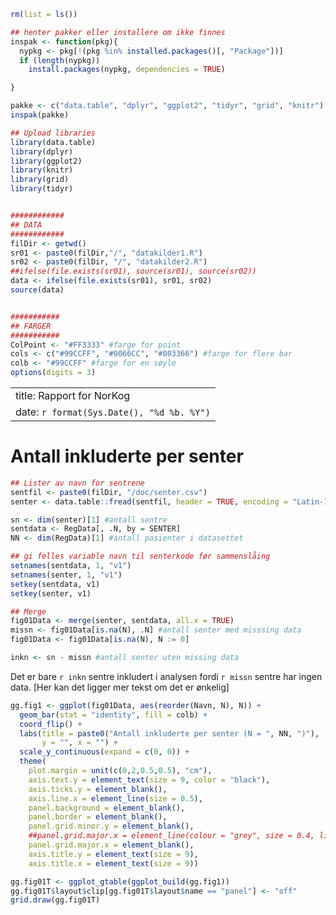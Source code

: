 
```r
rm(list = ls())

## henter pakker eller installere om ikke finnes
inspak <- function(pkg){
  nypkg <- pkg[!(pkg %in% installed.packages()[, "Package"])]
  if (length(nypkg))
    install.packages(nypkg, dependencies = TRUE)

}

pakke <- c("data.table", "dplyr", "ggplot2", "tidyr", "grid", "knitr")
inspak(pakke)

## Upload libraries
library(data.table)
library(dplyr)
library(ggplot2)
library(knitr)
library(grid)
library(tidyr)


############
## DATA
############
filDir <- getwd()
sr01 <- paste0(filDir,"/", "datakilder1.R")
sr02 <- paste0(filDir, "/", "datakilder2.R")
##ifelse(file.exists(sr01), source(sr01), source(sr02))
data <- ifelse(file.exists(sr01), sr01, sr02)
source(data)


###########
## FARGER
###########
ColPoint <- "#FF3333" #farge for point
cols <- c("#99CCFF", "#0066CC", "#003366") #farge for flere bar
colb <- "#99CCFF" #farge for en søyle
options(digits = 3)


```

---
title: Rapport for NorKog
date: `r format(Sys.Date(), "%d %b. %Y")`
---

# Antall inkluderte per senter

```r

## Lister av navn for sentrene
sentfil <- paste0(filDir, "/doc/senter.csv")
senter <- data.table::fread(sentfil, header = TRUE, encoding = "Latin-1")

sn <- dim(senter)[1] #antall sentre
sentdata <- RegData[, .N, by = SENTER]
NN <- dim(RegData)[1] #antall pasienter i datasettet

## gi felles variable navn til senterkode før sammenslåing
setnames(sentdata, 1, "v1")
setnames(senter, 1, "v1")
setkey(sentdata, v1)
setkey(senter, v1)

## Merge
fig01Data <- merge(senter, sentdata, all.x = TRUE)
missn <- fig01Data[is.na(N), .N] #antall senter med misssing data
fig01Data <- fig01Data[is.na(N), N := 0]

inkn <- sn - missn #antall senter uten missing data

```

Det er bare `r inkn` sentre inkludert i analysen fordi `r missn` sentre har ingen data. [Her kan det ligger mer tekst om det er ønkelig]

```r

gg.fig1 <- ggplot(fig01Data, aes(reorder(Navn, N), N)) +
  geom_bar(stat = "identity", fill = colb) +
  coord_flip() +
  labs(title = paste0("Antall inkluderte per senter (N = ", NN, ")"),
       y = "", x = "") +
  scale_y_continuous(expand = c(0, 0)) +
  theme(
    plot.margin = unit(c(0,2,0.5,0.5), "cm"),
    axis.text.y = element_text(size = 9, color = "black"),
    axis.ticks.y = element_blank(),
    axis.line.x = element_line(size = 0.5),
    panel.background = element_blank(),
    panel.border = element_blank(),
    panel.grid.minor.y = element_blank(),
    ##panel.grid.major.x = element_line(colour = "grey", size = 0.4, linetype = 2),
    panel.grid.major.x = element_blank(),
    axis.title.y = element_text(size = 9),
    axis.title.x = element_text(size = 9))

gg.fig01T <- ggplot_gtable(ggplot_build(gg.fig1))
gg.fig01T$layout$clip[gg.fig01T$layout$name == "panel"] <- "off"
grid.draw(gg.fig01T)
```




